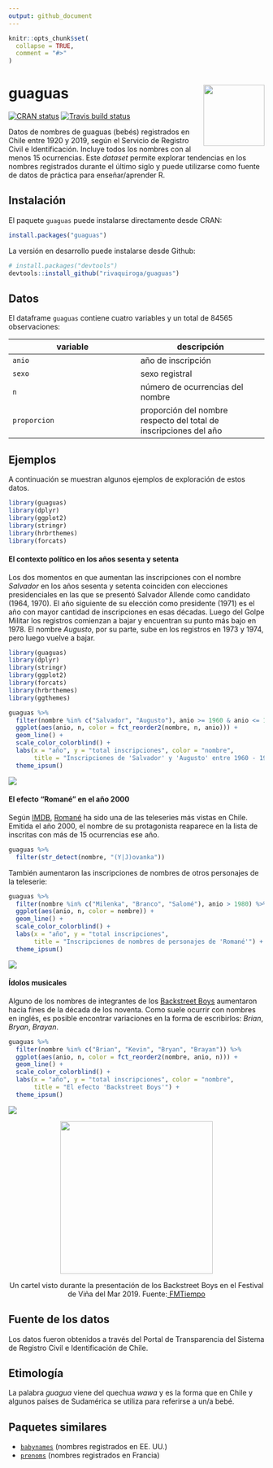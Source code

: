 ```yaml
---
output: github_document
---
```


<!-- README.md is generated from README.Rmd. Please edit that file -->

```r
knitr::opts_chunk$set(
  collapse = TRUE,
  comment = "#>"
)
```

# guaguas <img src="man/figures/guaguas-hex.png" align="right" width = "120px"/>

<!-- badges: start -->
[![CRAN status](https://www.r-pkg.org/badges/version/guaguas)](https://CRAN.R-project.org/package=guaguas)
[![Travis build status](https://travis-ci.com/rivaquiroga/guaguas.svg?branch=master)](https://travis-ci.com/rivaquiroga/guaguas)
<!-- badges: end -->

Datos de nombres de guaguas (bebés) registrados en Chile entre 1920 y 2019, según el Servicio de Registro Civil e Identificación. Incluye todos los nombres con al menos 15 ocurrencias. 
Este _dataset_ permite explorar tendencias en los nombres registrados durante el último siglo y puede utilizarse como fuente de datos de práctica para enseñar/aprender R. 

## Instalación

El paquete `guaguas` puede instalarse directamente desde CRAN:

``` r
install.packages("guaguas")
```
La versión en desarrollo puede instalarse desde Github:

``` r
# install.packages("devtools")
devtools::install_github("rivaquiroga/guaguas")
```

## Datos

El dataframe `guaguas` contiene cuatro variables y un total de 84565 observaciones:

| variable | descripción
|---|---|
| `anio` | año de inscripción |
| `sexo` | sexo registral |
| `n`| número de ocurrencias del nombre |
| `proporcion` | proporción del nombre respecto del total de inscripciones del año |


## Ejemplos
A continuación se muestran algunos ejemplos de exploración de estos datos. 


```r
library(guaguas)
library(dplyr)
library(ggplot2)
library(stringr)
library(hrbrthemes)
library(forcats)
```

#### El contexto político en los años sesenta y setenta
Los dos momentos en que aumentan las inscripciones con el nombre _Salvador_ en los años sesenta y setenta coinciden con elecciones presidenciales en las que se presentó Salvador Allende como candidato (1964, 1970). El año siguiente de su elección como presidente (1971) es el año con mayor cantidad de inscripciones en esas décadas. Luego del Golpe Militar los registros comienzan a bajar y encuentran su punto más bajo en 1978. 
El nombre _Augusto_, por su parte, sube en los registros en 1973 y 1974, pero luego vuelve a bajar.


```r
library(guaguas)
library(dplyr)
library(stringr)
library(ggplot2)
library(forcats)
library(hrbrthemes)
library(ggthemes)

guaguas %>% 
  filter(nombre %in% c("Salvador", "Augusto"), anio >= 1960 & anio <= 1979) %>% 
  ggplot(aes(anio, n, color = fct_reorder2(nombre, n, anio))) + 
  geom_line() +
  scale_color_colorblind() +
  labs(x = "año", y = "total inscripciones", color = "nombre", 
       title = "Inscripciones de 'Salvador' y 'Augusto' entre 1960 - 1979") +
  theme_ipsum()

```
<img src="man/figures/salvador-augusto.png">


#### El efecto "Romané" en el año 2000
Según [IMDB](https://www.imdb.com/list/ls006742360/), [Romané](https://es.wikipedia.org/wiki/Roman%C3%A9) ha sido una de las teleseries más vistas en Chile. Emitida el año 2000, el nombre de su protagonista reaparece en la lista de inscritas con más de 15 ocurrencias ese año.

```r
guaguas %>% 
  filter(str_detect(nombre, "(Y|J)ovanka"))
```

También aumentaron las inscripciones de nombres de otros personajes de la teleserie:

```r
guaguas %>% 
  filter(nombre %in% c("Milenka", "Branco", "Salomé"), anio > 1980) %>% 
  ggplot(aes(anio, n, color = nombre)) + 
  geom_line() +
  scale_color_colorblind() +
  labs(x = "año", y = "total inscripciones",
       title = "Inscripciones de nombres de personajes de 'Romané'") +
  theme_ipsum()

```
<img src="man/figures/romane.png">


#### Ídolos musicales
Alguno de los nombres de integrantes de los [Backstreet Boys](https://es.wikipedia.org/wiki/Backstreet_Boys) aumentaron hacia fines de la década de los noventa. Como suele ocurrir con nombres en inglés, es posible encontrar variaciones en la forma de escribirlos: _Brian_, _Bryan_, _Brayan_.

```r
guaguas %>% 
  filter(nombre %in% c("Brian", "Kevin", "Bryan", "Brayan")) %>% 
  ggplot(aes(anio, n, color = fct_reorder2(nombre, anio, n))) +
  geom_line() +
  scale_color_colorblind() +
  labs(x = "año", y = "total inscripciones", color = "nombre",
       title = "El efecto 'Backstreet Boys'") +
  theme_ipsum()

```
<img src="man/figures/bsb.png">


<p align="center"><img src="man/figures/por-que-me-llamo-brian.JPG" width="300"></p>

<p align="center">Un cartel visto durante la presentación de los Backstreet Boys en el Festival de Viña del Mar 2019. Fuente:<a href="https://www.fmtiempo.cl/tendencias/galeria-los-mejores-carteles-que-dejo-el-paso-de-los-backstreet-boys-en-vina/"> FMTiempo</a></p>

## Fuente de los datos

Los datos fueron obtenidos a través del Portal de Transparencia del Sistema de Registro Civil e Identificación de Chile.

## Etimología

La palabra _guagua_ viene del quechua _wawa_ y es la forma que en Chile y algunos países de Sudamérica se utiliza para referirse a un/a bebé.

## Paquetes similares

* [`babynames`](https://github.com/hadley/babynames) (nombres registrados en EE. UU.)
* [`prenoms`](https://github.com/ThinkR-open/prenoms) (nombres registrados en Francia)

